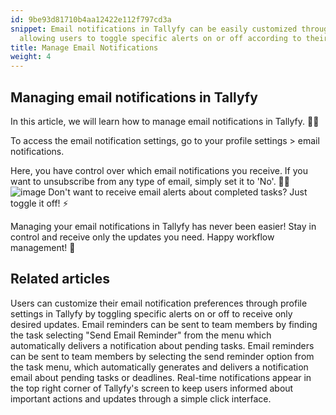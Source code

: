 ```yaml
---
id: 9be93d81710b4aa12422e112f797cd3a
snippet: Email notifications in Tallyfy can be easily customized through profile settings,
  allowing users to toggle specific alerts on or off according to their preferences.
title: Manage Email Notifications
weight: 4
---
```


## Managing email notifications in Tallyfy

In this article, we will learn how to manage email notifications in Tallyfy. 📧🔔

To access the email notification settings, go to your profile settings > email notifications.

Here, you have control over which email notifications you receive. If you want to unsubscribe from any type of email, simply set it to 'No'. 🚫📧
![image](https://screenshots.tallyfy.com/tallyfy%2Fpro%2Fdesktop-light-change-email-notification-settings.png)
Don't want to receive email alerts about completed tasks? Just toggle it off! ⚡️

Managing your email notifications in Tallyfy has never been easier! Stay in control and receive only the updates you need. Happy workflow management! 🌟


## Related articles
<CardGrid>
<LinkTitleCard header="<b>Personal Settings > Manage Email Notifications</b>" href="/products/pro/settings/personal-settings/how-can-i-manage-email-notifications-in-tallyfy/" > Users can customize their email notification preferences through profile settings in Tallyfy by toggling specific alerts on or off to receive only desired updates. </LinkTitleCard>
<LinkTitleCard header="<b>Tasks > Send email reminders</b>" href="/products/pro/tracking-and-tasks/tasks/how-can-i-send-email-reminders-in-tallyfy/" > Email reminders can be sent to team members by finding the task selecting "Send Email Reminder" from the menu which automatically delivers a notification about pending tasks. </LinkTitleCard>
<LinkTitleCard header="<b>Tasks > Send email reminders</b>" href="/products/pro/tracking-and-tasks/tasks/how-can-i-send-email-reminders-in-tallyfy/" > Email reminders can be sent to team members by selecting the send reminder option from the task menu, which automatically generates and delivers a notification email about pending tasks or deadlines. </LinkTitleCard>
<LinkTitleCard header="<b>Tracking And Tasks > Check notifications</b>" href="/products/pro/tracking-and-tasks/how-can-i-view-notifications-in-tallyfy/" > Real-time notifications appear in the top right corner of Tallyfy's screen to keep users informed about important actions and updates through a simple click interface. </LinkTitleCard>
</CardGrid>